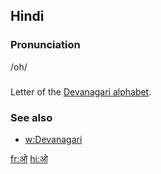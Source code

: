 == Hindi ==

=== Pronunciation ===
/oh/

=== ===

Letter of the [[Devanagari alphabet]].

=== See also ===

* [[w:Devanagari]]

[[fr:ओ]]
[[hi:ओ]]